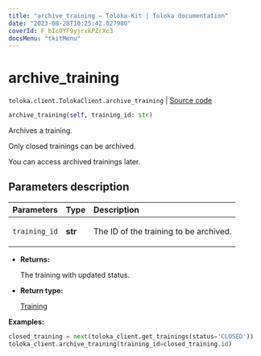 ```yaml
---
title: "archive_training — Toloka-Kit | Toloka documentation"
date: "2023-08-28T10:25:42.027980"
coverId: F_bIcOYF9yjrxkPZrXc3
docsMenu: "tkitMenu"
---
```


# archive_training

`toloka.client.TolokaClient.archive_training` | [Source code](https://github.com/Toloka/toloka-kit/blob/v1.2.1/src/client/__init__.py#L1844)

```python
archive_training(self, training_id: str)
```

Archives a training.

Only closed trainings can be archived.

You can access archived trainings later.

## Parameters description

| Parameters | Type | Description |
| :----------| :----| :-----------|
`training_id`|**str**|<p>The ID of the training to be archived.</p>

* **Returns:**

  The training with updated status.

* **Return type:**

  [Training](/docs/toloka-kit/reference/toloka.client.training.Training)

**Examples:**

```python
closed_training = next(toloka_client.get_trainings(status='CLOSED'))
toloka_client.archive_training(training_id=closed_training.id)
```